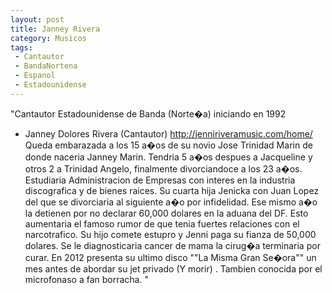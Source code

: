 ```yaml
---
layout: post
title: Janney Rivera
category: Musicos
tags:
 - Cantautor
 - BandaNortena
 - Espanol
 - Estadounidense
---
```


"Cantautor Estadounidense de Banda (Norte�a) iniciando en 1992
- Janney Dolores Rivera (Cantautor)
http://jenniriveramusic.com/home/
Queda embarazada a los 15 a�os de su novio Jose Trinidad Marin de donde naceria Janney Marin. Tendria 5 a�os despues a Jacqueline y otros 2 a Trinidad Angelo, finalmente divorciandoce a los 23 a�os. Estudiaria Administracion de Empresas con interes en la industria discografica y de bienes raices. Su cuarta hija Jenicka con Juan Lopez del que se divorciaria al siguiente a�o por infidelidad. Ese mismo a�o la detienen por no declarar 60,000 dolares en la aduana del DF. Esto aumentaria el famoso rumor de que tenia fuertes relaciones con el narcotrafico. Su hijo comete estupro y Jenni paga su fianza de 50,000 dolares. Se le diagnosticaria cancer de mama la cirug�a terminaria por curar.
En 2012 presenta su ultimo disco ""La Misma Gran Se�ora"" un mes antes de abordar su jet privado (Y morir) . Tambien conocida por el microfonaso a fan borracha.
"
